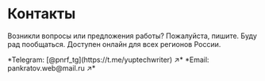 
# Контакты

Возникли вопросы или предложения работы? Пожалуйста, пишите. Буду рад пообщаться. Доступен онлайн для всех регионов России.

<Callout type="info">
	*Telegram: [@pnrf_tg](https://t.me/yuptechwriter) ↗*  
	*Email: pankratov.web@mail.ru ↗*
</Callout>